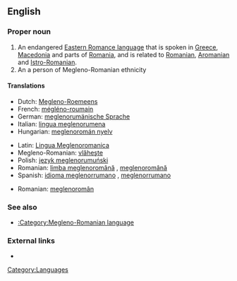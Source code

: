 ==English==
{{wikipedia|Megleno-Romanian}}

===Proper noun===
{{en-proper noun}}

# An endangered [[w:Eastern Romance languages|Eastern Romance language]] that is spoken in [[Greece]], [[Macedonia]] and parts of [[Romania]], and is related to [[Romanian]], [[Aromanian]] and [[Istro-Romanian]].
# An a person of Megleno-Romanian ethnicity

====Translations====
{{trans-top|language}}
*Dutch: [[Megleno-Roemeens]]
*French: [[mégléno-roumain]]
*German: [[meglenorumänische Sprache]] {{f}}
*Italian: [[lingua meglenorumena]] {{f}}
*Hungarian: [[meglenoromán nyelv]]
{{trans-mid}}
*Latin: [[Lingua Meglenoromanica]]
*Megleno-Romanian: [[vlăheşte]]
*Polish: [[język meglenorumuński]]
*Romanian: [[limba meglenoromână]] {{f}}, [[meglenoromână]] {{f}}
*Spanish: [[idioma meglenorrumano]] {{m}}, [[meglenorrumano]] {{m}}
{{trans-bot}}

{{trans-top|person}}
{{trans-mid}}
*Romanian: [[meglenoromân]] {{m}}
{{trans-bot}}

===See also===
*[[:Category:Megleno-Romanian language]]

===External links===
*{{ethnologue|code=ruq}}

[[Category:Languages]]